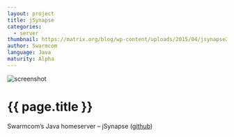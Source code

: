 ```yaml
---
layout: project
title: jSynapse
categories:
  - server
thumbnail: https://matrix.org/blog/wp-content/uploads/2015/04/jsynapse2.png
author: Swarmcom
language: Java
maturity: Alpha
---
```


![screenshot](https://matrix.org/blog/wp-content/uploads/2015/04/jsynapse2.png "{{ page.title }}")

# {{ page.title }}
Swarmcom’s Java homeserver – jSynapse ([github](https://github.com/swarmcom/jSynapse/))

